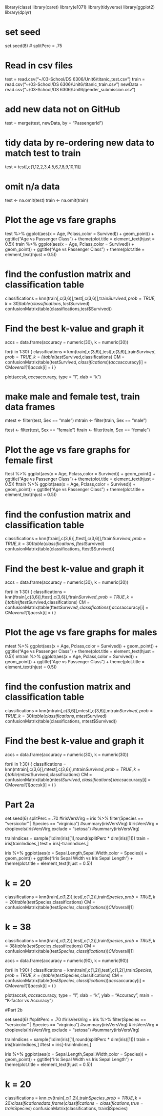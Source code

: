 
library(class)
library(caret)
library(e1071)
library(tidyverse)
library(ggplot2)
library(dplyr)

# set seed
set.seed(8)
# splitPerc = .75

# Read in csv files
test = read.csv("~/03-School/DS 6306/Unit6/titanic_test.csv")
train = read.csv("~/03-School/DS 6306/Unit6/titanic_train.csv")
newData = read.csv("~/03-School/DS 6306/Unit6/gender_submission.csv")

# add new data not on GitHub
test = merge(test, newData, by = "PassengerId")

# tidy data by re-ordering new data to match test to train
test = test[,c(1,12,2,3,4,5,6,7,8,9,10,11)]

# omit n/a data
test <- na.omit(test)
train <- na.omit(train)

# Plot the age vs fare graphs 
test %>% ggplot(aes(x = Age, Pclass,color = Survived)) + geom_point() + ggtitle("Age vs Passenger Class") + theme(plot.title = element_text(hjust = 0.5))
train %>% ggplot(aes(x = Age, Pclass,color = Survived)) + geom_point() + ggtitle("Age vs Passenger Class") + theme(plot.title = element_text(hjust = 0.5))

# find the confustion matrix and classification table
classifications = knn(train[,c(3,6)],test[,c(3,6)],train$Survived, prob = TRUE, k = 30)
table(classifications,test$Survived)
confusionMatrix(table(classifications,test$Survived))


# Find the best k-value and graph it
accs = data.frame(accuracy = numeric(30), k = numeric(30))

for(i in 1:30)
{
  classifications = knn(train[,c(3,6)],test[,c(3,6)],train$Survived, prob = TRUE, k = i)
  table(test$Survived,classifications)
  CM = confusionMatrix(table(test$Survived,classifications))
  accs$accuracy[i] = CM$overall[1]
  accs$k[i] = i
}

plot(accs$k,accs$accuracy, type = "l", xlab = "k")

# make male and female test, train data frames
mtest <- filter(test, Sex == "male")
mtrain <- filter(train, Sex == "male")

ftest <- filter(test, Sex == "female")
ftrain <- filter(train, Sex == "female")

# Plot the age vs fare graphs for female first
ftest %>% ggplot(aes(x = Age, Pclass,color = Survived)) + geom_point() + ggtitle("Age vs Passenger Class") + theme(plot.title = element_text(hjust = 0.5))
ftrain %>% ggplot(aes(x = Age, Pclass,color = Survived)) + geom_point() + ggtitle("Age vs Passenger Class") + theme(plot.title = element_text(hjust = 0.5))

# find the confustion matrix and classification table
classifications = knn(ftrain[,c(3,6)],ftest[,c(3,6)],ftrain$Survived, prob = TRUE, k = 30)
table(classifications,ftest$Survived)
confusionMatrix(table(classifications, ftest$Survived))


# Find the best k-value and graph it
accs = data.frame(accuracy = numeric(30), k = numeric(30))

for(i in 1:30)
{
  classifications = knn(ftrain[,c(3,6)],ftest[,c(3,6)],ftrain$Survived, prob = TRUE, k = i)
  table(ftest$Survived,classifications)
  CM = confusionMatrix(table(ftest$Survived,classifications))
  accs$accuracy[i] = CM$overall[1]
  accs$k[i] = i
}

# Plot the age vs fare graphs for males
mtest %>% ggplot(aes(x = Age, Pclass,color = Survived)) + geom_point() + ggtitle("Age vs Passenger Class") + theme(plot.title = element_text(hjust = 0.5))
mtrain %>% ggplot(aes(x = Age, Pclass,color = Survived)) + geom_point() + ggtitle("Age vs Passenger Class") + theme(plot.title = element_text(hjust = 0.5))

# find the confustion matrix and classification table
classifications = knn(mtrain[,c(3,6)],mtest[,c(3,6)],mtrain$Survived, prob = TRUE, k = 30)
table(classifications,mtest$Survived)
confusionMatrix(table(classifications, mtest$Survived))


# Find the best k-value and graph it
accs = data.frame(accuracy = numeric(30), k = numeric(30))

for(i in 1:30)
{
  classifications = knn(mtrain[,c(3,6)],mtest[,c(3,6)],mtrain$Survived, prob = TRUE, k = i)
  table(mtest$Survived,classifications)
  CM = confusionMatrix(table(mtest$Survived,classifications))
  accs$accuracy[i] = CM$overall[1]
  accs$k[i] = i
}

###################################################

# Part 2a

set.seed(6)
splitPerc = .70
#irisVersVirg = iris %>% filter(Species == "versicolor" | Species == "virginica")
#summary(irisVersVirg)
#irisVersVirg = droplevels(irisVersVirg,exclude = "setosa")
#summary(irisVersVirg)

trainIndices = sample(1:dim(iris)[1],round(splitPerc * dim(iris)[1]))
train = iris[trainIndices,]
test = iris[-trainIndices,]

iris %>% ggplot(aes(x = Sepal.Length,Sepal.Width,color = Species)) + geom_point() + ggtitle("Iris Sepal Width vs Iris Sepal Length") + theme(plot.title = element_text(hjust = 0.5))

# k = 20
classifications = knn(train[,c(1,2)],test[,c(1,2)],train$Species, prob = TRUE, k = 20)
table(test$Species,classifications)
CM = confusionMatrix(table(test$Species,classifications))
CM$overall[1]

# k = 38
classifications = knn(train[,c(1,2)],test[,c(1,2)],train$Species, prob = TRUE, k = 38)
table(test$Species,classifications)
CM = confusionMatrix(table(test$Species,classifications))
CM$overall[1]


accs = data.frame(accuracy = numeric(90), k = numeric(90))

for(i in 1:90)
{
  classifications = knn(train[,c(1,2)],test[,c(1,2)],train$Species, prob = TRUE, k = i)
  table(test$Species,classifications)
  CM = confusionMatrix(table(test$Species,classifications))
  accs$accuracy[i] = CM$overall[1]
  accs$k[i] = i
}

plot(accs$k,accs$accuracy, type = "l", xlab = "k", ylab = "Accuracy", main = "K-factor vs Accuracy") 

#################################################

#Part 2b

set.seed(6)
#splitPerc = .70
#irisVersVirg = iris %>% filter(Species == "versicolor" | Species == "virginica")
#summary(irisVersVirg)
#irisVersVirg = droplevels(irisVersVirg,exclude = "setosa")
#summary(irisVersVirg)

trainIndices = sample(1:dim(iris)[1],round(splitPerc * dim(iris)[1]))
train = iris[trainIndices,]
#test = iris[-trainIndices,]

iris %>% ggplot(aes(x = Sepal.Length,Sepal.Width,color = Species)) + geom_point() + ggtitle("Iris Sepal Width vs Iris Sepal Length") + theme(plot.title = element_text(hjust = 0.5))

# k = 20
classifications = knn.cv(train[,c(1,2)],train$Species, prob = TRUE, k = 20)
classifications
data.frame(classifications = classifications, true = train$Species)
confusionMatrix(classifications, train$Species)













